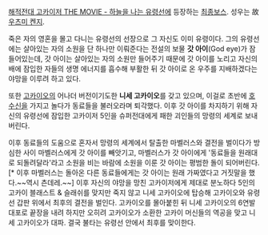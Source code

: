 [[해적전대 고카이저 THE MOVIE - 하늘을 나는 유령선]]에 등장하는 [[최종보스]]. 성우는 故 [[우츠미 켄지]].

죽은 자의 영혼을 몰고 다니는 유령선의 선장으로 그 자신도 이미 유령이다. 그의 유령선에는 살아있는 자의 소원을 단 하나만 이뤄준다는 전설의 보물 '''갓 아이'''(God eye)가 잠들어있는데, 갓 아이는 살아있는 자의 소원만 들어주기 때문에 갓 아이를 노리고 자신의 배에 잠입한 자들의 생명 에너지를 흡수해 부활한 뒤 갓 아이로 온 우주를 지배하겠다는 야망을 이루려 하고 있다.

또한 [[고카이오]]의 어나더 버전이기도한 '''니세 고카이오'''를 갖고 있으며, 이걸로 초반에 [[호수신]]을 가지고 놀다가 동료들을 불러오라며 퇴각했다. 이후 갓 아이를 차지하기 위해 자신의 유령선에 잠입한 고카이저 5인을 슈퍼전대에게 패한 괴인들의 망령의 세계로 보내버린다.

이후 동료들의 도움으로 혼자서 망령의 세계에서 탈출한 마벨러스와 결전을 벌이다가 방심한 사이 마벨러스에게 갓 아이를 빼앗기고, 마벨러스가 갓 아이에게 '동료들을 원래대로 되돌려달라'라고 소원을 비는 바람에 소원을 이룬 갓 아이는 평범한 돌이 되어버린다.[* 이후 마벨러스는 돌아온 다른 동료들에게는 갓 아이는 원래 가짜였다고 거짓말을 했다.~~역시 츤데레.~~] 이후 자신의 야망을 망친 고카이저에게 제대로 분노하다 5인의 고카이 블래스트 & 슬래쉬를 맞지만 죽지 않고 니세 고카이오에 탑승해 고카이오와 유령선 갑판 위에서 최후의 결전을 벌인다. 고카이오를 몰아붙힌 뒤 니세 고카이오의 6연발 대포로 끝장을 내려 하지만 오히려 고카이오가 소환한 고카이 머신들의 역공을 맞고 니세 고카이오가 대파. 결국 불타는 유령선 안에서 최후를 맞이한다.
